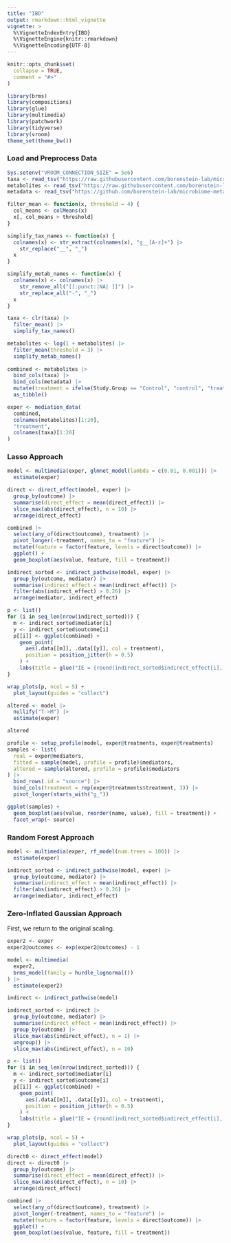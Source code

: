 ```yaml
---
title: "IBD"
output: rmarkdown::html_vignette
vignette: >
  %\VignetteIndexEntry{IBD}
  %\VignetteEngine{knitr::rmarkdown}
  %\VignetteEncoding{UTF-8}
---
```


```r
knitr::opts_chunk$set(
  collapse = TRUE,
  comment = "#>"
)
```

```r
library(brms)
library(compositions)
library(glue)
library(multimedia)
library(patchwork)
library(tidyverse)
library(vroom)
theme_set(theme_bw())
```

### Load and Preprocess Data

```r
Sys.setenv("VROOM_CONNECTION_SIZE" = 5e6)
taxa <- read_tsv("https://raw.githubusercontent.com/borenstein-lab/microbiome-metabolome-curated-data/main/data/processed_data/FRANZOSA_IBD_2019/genera.tsv")[, -1]
metabolites <- read_tsv("https://raw.githubusercontent.com/borenstein-lab/microbiome-metabolome-curated-data/main/data/processed_data/FRANZOSA_IBD_2019/mtb.tsv")[, -1]
metadata <- read_tsv("https://github.com/borenstein-lab/microbiome-metabolome-curated-data/raw/main/data/processed_data/FRANZOSA_IBD_2019/metadata.tsv")
```

```r
filter_mean <- function(x, threshold = 4) {
  col_means <- colMeans(x)
  x[, col_means > threshold]
}

simplify_tax_names <- function(x) {
  colnames(x) <- str_extract(colnames(x), "g__[A-z]+") |>
    str_replace("__", "_")
  x
}

simplify_metab_names <- function(x) {
  colnames(x) <- colnames(x) |>
    str_remove_all("[[:punct:|NA| ]]") |>
    str_replace_all("-", "_")
  x
}
```

```r
taxa <- clr(taxa) |>
  filter_mean() |>
  simplify_tax_names()

metabolites <- log(1 + metabolites) |>
  filter_mean(threshold = 3) |>
  simplify_metab_names()
  
combined <- metabolites |>
  bind_cols(taxa) |>
  bind_cols(metadata) |>
  mutate(treatment = ifelse(Study.Group == "Control", "control", "treatment")) |>
  as_tibble()

exper <- mediation_data(
  combined, 
  colnames(metabolites)[1:20], 
  "treatment",
  colnames(taxa)[1:20]
)
```
### Lasso Approach

```r
model <- multimedia(exper, glmnet_model(lambda = c(0.01, 0.001))) |>
  estimate(exper)
```

```r
direct <- direct_effect(model, exper) |>
  group_by(outcome) |>
  summarise(direct_effect = mean(direct_effect)) |>
  slice_max(abs(direct_effect), n = 10) |>
  arrange(direct_effect)

combined |>
  select(any_of(direct$outcome), treatment) |>
  pivot_longer(-treatment, names_to = "feature") |>
  mutate(feature = factor(feature, levels = direct$outcome)) |>
  ggplot() +
  geom_boxplot(aes(value, feature, fill = treatment))
```


```r
indirect_sorted <- indirect_pathwise(model, exper) |>
  group_by(outcome, mediator) |>
  summarise(indirect_effect = mean(indirect_effect)) |>
  filter(abs(indirect_effect) > 0.26) |>
  arrange(mediator, indirect_effect)
```

```r
p <- list()
for (i in seq_len(nrow(indirect_sorted))) { 
  m <- indirect_sorted$mediator[i]
  y <- indirect_sorted$outcome[i]
  p[[i]] <- ggplot(combined) +
    geom_point(
      aes(.data[[m]], .data[[y]], col = treatment),
      position = position_jitter(h = 0.5)
    ) +
    labs(title = glue("IE = {round(indirect_sorted$indirect_effect[i], 2)}"))
}

wrap_plots(p, ncol = 5) +
  plot_layout(guides = "collect")
```


```r
altered <- model |>
  nullify("T->M") |>
  estimate(exper)

altered

profile <- setup_profile(model, exper@treatments, exper@treatments)
samples <- list(
  real = exper@mediators,
  fitted = sample(model, profile = profile)$mediators,
  altered = sample(altered, profile = profile)$mediators
) |>
  bind_rows(.id = "source") |>
  bind_cols(treatment = rep(exper@treatments$treatment, 3)) |>
  pivot_longer(starts_with("g_"))

ggplot(samples) +
  geom_boxplot(aes(value, reorder(name, value), fill = treatment)) +
  facet_wrap(~ source)
```

### Random Forest Approach

```r
model <- multimedia(exper, rf_model(num.trees = 100)) |>
  estimate(exper)

indirect_sorted <- indirect_pathwise(model, exper) |>
  group_by(outcome, mediator) |>
  summarise(indirect_effect = mean(indirect_effect)) |>
  filter(abs(indirect_effect) > 0.26) |>
  arrange(mediator, indirect_effect)
```


### Zero-Inflated Gaussian Approach

First, we return to the original scaling.

```r
exper2 <- exper
exper2@outcomes <- exp(exper2@outcomes) - 1
```

```r
model <- multimedia(
  exper2,
  brms_model(family = hurdle_lognormal())
) |>
  estimate(exper2)
```



```r
indirect <- indirect_pathwise(model)

indirect_sorted <- indirect |>
  group_by(outcome, mediator) |>
  summarise(indirect_effect = mean(indirect_effect)) |>
  group_by(outcome) |>
  slice_max(abs(indirect_effect), n = 1) |>
  ungroup() |>
  slice_max(abs(indirect_effect), n = 10)
```

```r
p <- list()
for (i in seq_len(nrow(indirect_sorted))) { 
  m <- indirect_sorted$mediator[i]
  y <- indirect_sorted$outcome[i]
  p[[i]] <- ggplot(combined) +
    geom_point(
      aes(.data[[m]], .data[[y]], col = treatment),
      position = position_jitter(h = 0.5)
    ) +
    labs(title = glue("IE = {round(indirect_sorted$indirect_effect[i], 2)}"))
}

wrap_plots(p, ncol = 5) +
  plot_layout(guides = "collect")
```

```r
direct0 <- direct_effect(model)
direct <- direct0 |>
  group_by(outcome) |>
  summarise(direct_effect = mean(direct_effect)) |>
  slice_max(abs(direct_effect), n = 10) |>
  arrange(direct_effect)

combined |>
  select(any_of(direct$outcome), treatment) |>
  pivot_longer(-treatment, names_to = "feature") |>
  mutate(feature = factor(feature, levels = direct$outcome)) |>
  ggplot() +
  geom_boxplot(aes(value, feature, fill = treatment))
```
